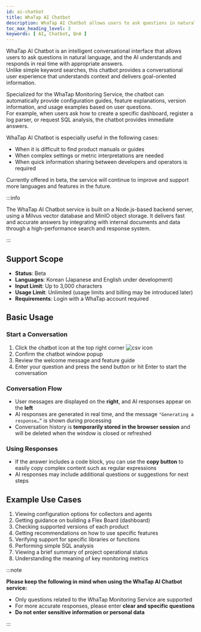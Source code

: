```yaml
---
id: ai-chatbot
title: WhaTap AI Chatbot
description: WhaTap AI Chatbot allows users to ask questions in natural language, and the AI responds intelligently through a conversational interface.
toc_max_heading_level: 3
keywords: [ AI, Chatbot, QnA ]
---
```


WhaTap AI Chatbot is an intelligent conversational interface that allows users to ask questions in natural language, and the AI understands and responds in real time with appropriate answers.  
Unlike simple keyword searches, this chatbot provides a conversational user experience that understands context and delivers goal-oriented information.

Specialized for the WhaTap Monitoring Service, the chatbot can automatically provide configuration guides, feature explanations, version information, and usage examples based on user questions.  
For example, when users ask how to create a specific dashboard, register a log parser, or request SQL analysis, the chatbot provides immediate answers.

WhaTap AI Chatbot is especially useful in the following cases:

- When it is difficult to find product manuals or guides  
- When complex settings or metric interpretations are needed  
- When quick information sharing between developers and operators is required  

Currently offered in beta, the service will continue to improve and support more languages and features in the future.

:::info

The WhaTap AI Chatbot service is built on a Node.js-based backend server, using a Milvus vector database and MinIO object storage. It delivers fast and accurate answers by integrating with internal documents and data through a high-performance search and response system.

:::

## Support Scope

- **Status**: Beta  
- **Languages**: Korean (Japanese and English under development)  
- **Input Limit**: Up to 3,000 characters  
- **Usage Limit**: Unlimited (usage limits and billing may be introduced later)  
- **Requirements**: Login with a WhaTap account required  

## Basic Usage

### Start a Conversation

1. Click the chatbot icon at the top right corner ![csv icon](/img/ic-ai-chatbot.svg)  
2. Confirm the chatbot window popup  
3. Review the welcome message and feature guide  
4. Enter your question and press the send button or hit Enter to start the conversation  

### Conversation Flow

- User messages are displayed on the **right**, and AI responses appear on the **left**  
- AI responses are generated in real time, and the message `"Generating a response…”` is shown during processing  
- Conversation history is **temporarily stored in the browser session** and will be deleted when the window is closed or refreshed  

### Using Responses

- If the answer includes a code block, you can use the **copy button** to easily copy complex content such as regular expressions  
- AI responses may include additional questions or suggestions for next steps  

## Example Use Cases

1. Viewing configuration options for collectors and agents  
2. Getting guidance on building a Flex Board (dashboard)  
3. Checking supported versions of each product  
4. Getting recommendations on how to use specific features  
5. Verifying support for specific libraries or functions  
6. Performing simple SQL analysis  
7. Viewing a brief summary of project operational status  
8. Understanding the meaning of key monitoring metrics  

:::note

**Please keep the following in mind when using the WhaTap AI Chatbot service:**

- Only questions related to the WhaTap Monitoring Service are supported  
- For more accurate responses, please enter **clear and specific questions**  
- **Do not enter sensitive information or personal data**  

:::
